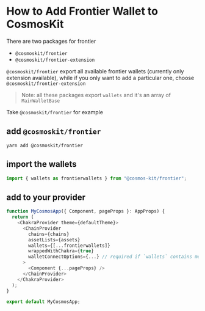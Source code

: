 # How to Add Frontier Wallet to CosmosKit

There are two packages for frontier

- `@cosmoskit/frontier`
- `@cosmoskit/frontier-extension`

`@cosmoskit/frontier` export all available frontier wallets (currently only extension available), while if you only want to add a particular one, choose `@cosmoskit/frontier-extension`

> Note: all these packages export `wallets` and it's an array of `MainWalletBase`

Take `@cosmoskit/frontier` for example

## add `@cosmoskit/frontier`

```
yarn add @cosmoskit/frontier
```

## import the wallets

```js
import { wallets as frontierwallets } from "@cosmos-kit/frontier";
```

## add to your provider

```js
function MyCosmosApp({ Component, pageProps }: AppProps) {
  return (
    <ChakraProvider theme={defaultTheme}>
      <ChainProvider
        chains={chains}
        assetLists={assets}
        wallets={[...frontierwallets]}
        wrappedWithChakra={true}
        walletConnectOptions={...} // required if `wallets` contains mobile wallets
      >
        <Component {...pageProps} />
      </ChainProvider>
    </ChakraProvider>
  );
}

export default MyCosmosApp;
```
